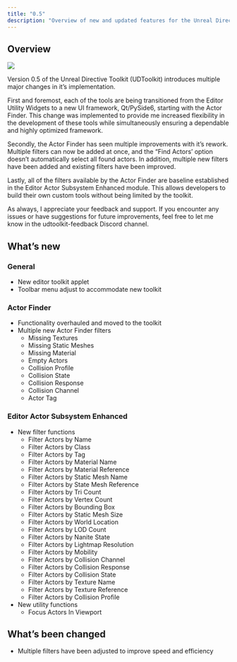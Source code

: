 ```yaml
---
title: "0.5"
description: "Overview of new and updated features for the Unreal Directive Toolkit 0.5 Alpha"
---
```


## Overview

![](/images/toolkit/actor-finder.png)

Version 0.5 of the Unreal Directive Toolkit (UDToolkit) introduces multiple major changes in it’s implementation.

First and foremost, each of the tools are being transitioned from the Editor Utility Widgets to a new UI framework, Qt/PySide6, starting with the Actor Finder. This change was implemented to provide me increased flexibility in the development of these tools while simultaneously ensuring a dependable and highly optimized framework.

Secondly, the Actor Finder has seen multiple improvements with it’s rework. Multiple filters can now be added at once, and the “Find Actors’ option doesn’t automatically select all found actors. In addition, multiple new filters have been added and existing filters have been improved.

Lastly, all of the filters available by the Actor Finder are baseline established in the Editor Actor Subsystem Enhanced module. This allows developers to build their own custom tools without being limited by the toolkit.

As always, I appreciate your feedback and support. If you encounter any issues or have suggestions for future improvements, feel free to let me know in the udtoolkit-feedback Discord channel.

## What’s new

### General

- New editor toolkit applet
- Toolbar menu adjust to accommodate new toolkit

### Actor Finder

- Functionality overhauled and moved to the toolkit
- Multiple new Actor Finder filters
  - Missing Textures
  - Missing Static Meshes
  - Missing Material
  - Empty Actors
  - Collision Profile
  - Collision State
  - Collision Response
  - Collision Channel
  - Actor Tag

### Editor Actor Subsystem Enhanced

- New filter functions
  - Filter Actors by Name
  - Filter Actors by Class
  - Filter Actors by Tag
  - Filter Actors by Material Name
  - Filter Actors by Material Reference
  - Filter Actors by Static Mesh Name
  - Filter Actors by State Mesh Reference
  - Filter Actors by Tri Count
  - Filter Actors by Vertex Count
  - Filter Actors by Bounding Box
  - Filter Actors by Static Mesh Size
  - Filter Actors by World Location
  - Filter Actors by LOD Count
  - Filter Actors by Nanite State
  - Filter Actors by Lightmap Resolution
  - Filter Actors by Mobility
  - Filter Actors by Collision Channel
  - Filter Actors by Collision Response
  - Filter Actors by Collision State
  - Filter Actors by Texture Name
  - Filter Actors by Texture Reference
  - Filter Actors by Collision Profile
- New utility functions
  - Focus Actors In Viewport

## What’s been changed

- Multiple filters have been adjusted to improve speed and efficiency
